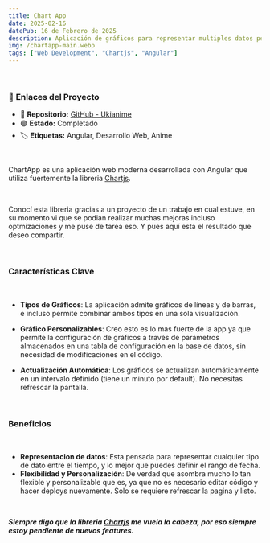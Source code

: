 ```yaml
---
title: Chart App
date: 2025-02-16
datePub: 16 de Febrero de 2025
description: Aplicación de gráficos para representar multiples datos personalizables con unos cuantos clicks.
img: /chartapp-main.webp
tags: ["Web Development", "Chartjs", "Angular"]
---
```


<br />

### 🔗 **Enlaces del Proyecto**

-   📂 **Repositorio:** [GitHub - Ukianime](https://github.com/tu-usuario/ukianime)
-   🟢 **Estado:** Completado
-   🏷️ **Etiquetas:** Angular, Desarrollo Web, Anime

<br />

ChartApp es una aplicación web moderna desarrollada con Angular que utiliza fuertemente la libreria [Chartjs](https://www.chartjs.org/).

<br />

Conocí esta libreria gracias a un proyecto de un trabajo en cual estuve, en su momento vi que se podian realizar muchas mejoras incluso optmizaciones y me puse de tarea eso. Y pues aquí esta el resultado que deseo compartir.

<br />

### **Características Clave**

<br />

-   **Tipos de Gráficos**: La aplicación admite gráficos de líneas y de barras, e incluso permite combinar ambos tipos en una sola visualización.

-   **Gráfico Personalizables**: Creo esto es lo mas fuerte de la app ya que permite la configuración de gráficos a través de parámetros almacenados en una tabla de configuración en la base de datos, sin necesidad de modificaciones en el código.

-   **Actualización Automática**: Los gráficos se actualizan automáticamente en un intervalo definido (tiene un minuto por default). No necesitas refrescar la pantalla.

<br />

### **Beneficios**

<br />

-   **Representacion de datos**: Esta pensada para representar cualquier tipo de dato entre el tiempo, y lo mejor que puedes definir el rango de fecha.
-   **Flexibilidad y Personalización**: De verdad que asombra mucho lo tan flexible y personalizable que es, ya que no es necesario editar código y hacer deploys nuevamente. Solo se requiere refrescar la pagina y listo.

<br />

**_Siempre digo que la libreria [Chartjs](https://www.chartjs.org/) me vuela la cabeza, por eso siempre estoy pendiente de nuevos features._**
